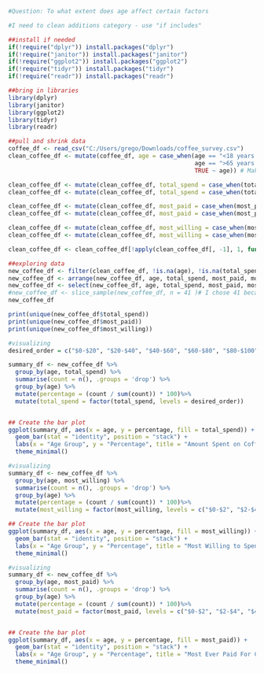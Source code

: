 ```r
#Question: To what extent does age affect certain factors

#I need to clean additions category - use "if includes"

##install if needed
if(!require("dplyr")) install.packages("dplyr")
if(!require("janitor")) install.packages("janitor")
if(!require("ggplot2")) install.packages("ggplot2")
if(!require("tidyr")) install.packages("tidyr")
if(!require("readr")) install.packages("readr")

##bring in libraries
library(dplyr)
library(janitor)
library(ggplot2)
library(tidyr)
library(readr)

##pull and shrink data
coffee_df <- read_csv("C:/Users/grego/Downloads/coffee_survey.csv")
clean_coffee_df <- mutate(coffee_df, age = case_when(age == "<18 years old" ~ "0-17 years old", 
                                                     age == ">65 years old" ~ "65+ years old",
                                                     TRUE ~ age)) # Make <18 and >65 years old properly alphabetized

clean_coffee_df <- mutate(clean_coffee_df, total_spend = case_when(total_spend == "<$20" ~ "$0-$20", TRUE ~ total_spend)) # Make Less than 1 properly alphabetized
clean_coffee_df <- mutate(clean_coffee_df, total_spend = case_when(total_spend == ">$100" ~ "$100+", TRUE ~ total_spend)) # Make Less than 1 properly alphabetized

clean_coffee_df <- mutate(clean_coffee_df, most_paid = case_when(most_paid == "Less than $2" ~ "$0-$2", TRUE ~ most_paid)) # Make Less than 1 properly alphabetized
clean_coffee_df <- mutate(clean_coffee_df, most_paid = case_when(most_paid == "More than $20" ~ "$20+", TRUE ~ most_paid)) # Make Less than 1 properly alphabetized

clean_coffee_df <- mutate(clean_coffee_df, most_willing = case_when(most_willing == "Less than $2" ~ "$0-$2", TRUE ~ most_willing)) # Make Less than 1 properly alphabetized
clean_coffee_df <- mutate(clean_coffee_df, most_willing = case_when(most_willing == "More than $20" ~ "$20+", TRUE ~ most_willing)) # Make Less than 1 properly alphabetized

clean_coffee_df <- clean_coffee_df[!apply(clean_coffee_df[, -1], 1, function(x) all(is.na(x))), ] #remove data if everything is NA

##exploring data
new_coffee_df <- filter(clean_coffee_df, !is.na(age), !is.na(total_spend), !is.na(most_paid), !is.na(most_willing))
new_coffee_df <- arrange(new_coffee_df, age, total_spend, most_paid, most_willing)
new_coffee_df <- select(new_coffee_df, age, total_spend, most_paid, most_willing)
#new_coffee_df <- slice_sample(new_coffee_df, n = 41 )# I chose 41 because that is the max rows visible on my screen
new_coffee_df

print(unique(new_coffee_df$total_spend))
print(unique(new_coffee_df$most_paid))
print(unique(new_coffee_df$most_willing))

#visualizing
desired_order = c("$0-$20", "$20-$40", "$40-$60", "$60-$80", "$80-$100", "$100+")

summary_df <- new_coffee_df %>%
  group_by(age, total_spend) %>%
  summarise(count = n(), .groups = 'drop') %>%
  group_by(age) %>%
  mutate(percentage = (count / sum(count)) * 100)%>%
  mutate(total_spend = factor(total_spend, levels = desired_order))


## Create the bar plot
ggplot(summary_df, aes(x = age, y = percentage, fill = total_spend)) +
  geom_bar(stat = "identity", position = "stack") +
  labs(x = "Age Group", y = "Percentage", title = "Amount Spent on Coffee per Month") +
  theme_minimal()

#visualizing
summary_df <- new_coffee_df %>%
  group_by(age, most_willing) %>%
  summarise(count = n(), .groups = 'drop') %>%
  group_by(age) %>%
  mutate(percentage = (count / sum(count)) * 100)%>%
  mutate(most_willing = factor(most_willing, levels = c("$0-$2", "$2-$4", "$4-$6", "$6-$8", "$8-$10", "$10-$15", "$15-$20", "$20+")))

## Create the bar plot
ggplot(summary_df, aes(x = age, y = percentage, fill = most_willing)) +
  geom_bar(stat = "identity", position = "stack") +
  labs(x = "Age Group", y = "Percentage", title = "Most Willing to Spend on Cup of Coffee") +
  theme_minimal()

#visualizing
summary_df <- new_coffee_df %>%
  group_by(age, most_paid) %>%
  summarise(count = n(), .groups = 'drop') %>%
  group_by(age) %>%
  mutate(percentage = (count / sum(count)) * 100)%>%
  mutate(most_paid = factor(most_paid, levels = c("$0-$2", "$2-$4", "$4-$6", "$6-$8", "$8-$10", "$10-$15", "$15-$20", "$20+")))


## Create the bar plot
ggplot(summary_df, aes(x = age, y = percentage, fill = most_paid)) +
  geom_bar(stat = "identity", position = "stack") +
  labs(x = "Age Group", y = "Percentage", title = "Most Ever Paid For Cup of Coffee") +
  theme_minimal()
```
